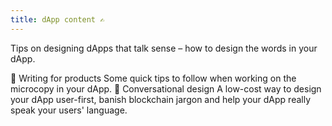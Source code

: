 ```yaml
---
title: dApp content ✍️
---
```


Tips on designing dApps that talk sense – how to design the words in your dApp.


<Box>
<RimbleGatsbyLink
  to={'/guides/content/writing-for-products'}
  title={'To the Writing for products guide'}
>
  <Card width={"auto"} mx={"auto"} mt={4} mb={5} p={0}>
    <Flex
      height={"200px"}
      justifyContent={"center"}
      alignItems={"center"}
      bg={"near-white"}
      overflow={"scroll"}
      borderBottom={1}
      borderWidth={3}
      borderColor="primary-light"
    >
    <Text fontSize={7}>📱</Text>
    </Flex>
    <Box px={4} py={3}>
      <Heading.h2 my={3}>Writing for products</Heading.h2>
      <Text my={3}>Some quick tips to follow when working on the microcopy in your dApp.</Text>
    </Box>
  </Card>
</RimbleGatsbyLink>
</Box>

<Box>
<RimbleGatsbyLink
  to={'/guides/content/conversational-design'}
  title={'To the Conversational design guide'}
>
  <Card width={"auto"} mx={"auto"} mt={4} mb={5} p={0}>
    <Flex
      height={"200px"}
      justifyContent={"center"}
      alignItems={"center"}
      bg={"near-white"}
      overflow={"scroll"}
      borderBottom={1}
      borderWidth={3}
      borderColor="primary-light"
    >
<Text fontSize={7}>💬</Text>
    </Flex>
    <Box px={4} py={3}>
      <Heading.h2 my={3}>Conversational design</Heading.h2>
      <Text my={3}>A low-cost way to design your dApp user-first, banish blockchain jargon and help your dApp really speak your users' language.
</Text>
    </Box>
  </Card>
</RimbleGatsbyLink>
</Box>
